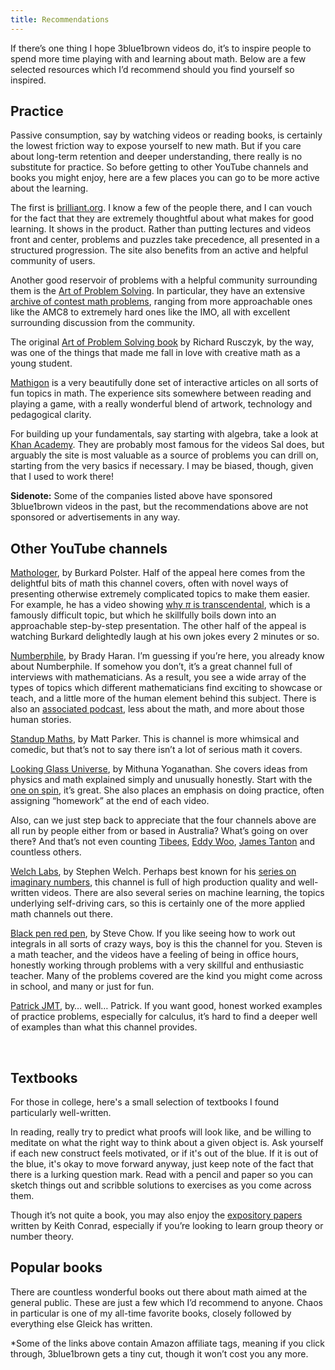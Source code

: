 ```yaml
---
title: Recommendations
---
```


If there’s one thing I hope 3blue1brown videos do, it’s to inspire people to spend more time playing with and learning about math. Below are a few selected resources which I’d recommend should you find yourself so inspired.

## Practice
Passive consumption, say by watching videos or reading books, is certainly the lowest friction way to expose yourself to new math. But if you care about long-term retention and deeper understanding, there really is no substitute for practice. So before getting to other YouTube channels and books you might enjoy, here are a few places you can go to be more active about the learning.

<Portrait image="/content/blog/recommendations/brilliant.png" />

The first is [brilliant.org](https://brilliant.org/). I know a few of the people there, and I can vouch for the fact that they are extremely thoughtful about what makes for good learning. It shows in the product. Rather than putting lectures and videos front and center, problems and puzzles take precedence, all presented in a structured progression. The site also benefits from an active and helpful community of users.

<Portrait image="/content/blog/recommendations/aops.png" />

Another good reservoir of problems with a helpful community surrounding them is the [Art of Problem Solving](https://artofproblemsolving.com/). In particular, they have an extensive [archive of contest math problems](https://artofproblemsolving.com/community/c13_contests), ranging from more approachable ones like the AMC8 to extremely hard ones like the IMO, all with excellent surrounding discussion from the community.

The original [Art of Problem Solving book](https://artofproblemsolving.com/store/item/aops-vol1) by Richard Rusczyk, by the way, was one of the things that made me fall in love with creative math as a young student.

<Portrait image="/content/blog/recommendations/mathigon.png" />

[Mathigon](https://mathigon.org/) is a very beautifully done set of interactive articles on all sorts of fun topics in math. The experience sits somewhere between reading and playing a game, with a really wonderful blend of artwork, technology and pedagogical clarity.

<Portrait image="/content/blog/recommendations/khan.png" />

For building up your fundamentals, say starting with algebra, take a look at [Khan Academy](https://www.khanacademy.org/). They are probably most famous for the videos Sal does, but arguably the site is most valuable as a source of problems you can drill on, starting from the very basics if necessary. I may be biased, though, given that I used to work there!

**Sidenote:** Some of the companies listed above have sponsored 3blue1brown videos in the past, but the recommendations above are not sponsored or advertisements in any way.

## Other YouTube channels

<Portrait image="/content/blog/recommendations/mathologer.jpeg" />

[Mathologer](https://www.youtube.com/channel/UC1_uAIS3r8Vu6JjXWvastJg), by Burkard Polster. Half of the appeal here comes from the delightful bits of math this channel covers, often with novel ways of presenting otherwise extremely complicated topics to make them easier. For example, he has a video showing [why $\pi$ is transcendental](https://www.youtube.com/watch?v=WyoH_vgiqXM), which is a famously difficult topic, but which he skillfully boils down into an approachable step-by-step presentation. The other half of the appeal is watching Burkard delightedly laugh at his own jokes every 2 minutes or so.

<Portrait image="/content/blog/recommendations/numberphile.jpeg" />

[Numberphile](https://www.youtube.com/user/numberphile), by Brady Haran. I’m guessing if you’re here, you already know about Numberphile. If somehow you don’t, it’s a great channel full of interviews with mathematicians. As a result, you see a wide array of the types of topics which different mathematicians find exciting to showcase or teach, and a little more of the human element behind this subject. There is also an [associated podcast](https://www.numberphile.com/podcast), less about the math, and more about those human stories.

<Portrait image="/content/blog/recommendations/stand-up-maths.jpeg" />

[Standup Maths](https://www.youtube.com/user/standupmaths), by Matt Parker. This is channel is more whimsical and comedic, but that’s not to say there isn’t a lot of serious math it covers.

<Portrait image="/content/blog/recommendations/looking-glass-universe.jpeg" />

[Looking Glass Universe](https://www.youtube.com/user/LookingGlassUniverse), by Mithuna Yoganathan. She covers ideas from physics and math explained simply and unusually honestly. Start with the [one on spin](https://www.youtube.com/watch?v=cd2Ua9dKEl8), it’s great. She also places an emphasis on doing practice, often assigning “homework” at the end of each video.

Also, can we just step back to appreciate that the four channels above are all run by people either from or based in Australia? What’s going on over there‽ And that’s not even counting [Tibees](https://www.youtube.com/user/tibees), [Eddy Woo](https://www.youtube.com/user/misterwootube), [James Tanton](https://www.youtube.com/channel/UCib_J32VI8rQI_LCFXn1XAA) and countless others.

<Portrait image="/content/blog/recommendations/welch-labs.jpeg" />

[Welch Labs](https://www.youtube.com/user/Taylorns34), by Stephen Welch. Perhaps best known for his [series on imaginary numbers](https://www.youtube.com/watch?v=T647CGsuOVU&list=PLiaHhY2iBX9g6KIvZ_703G3KJXapKkNaF), this channel is full of high production quality and well-written videos. There are also several series on machine learning, the topics underlying self-driving cars, so this is certainly one of the more applied math channels out there.

<Portrait image="/content/blog/recommendations/bprp.jpeg" />

[Black pen red pen](https://www.youtube.com/channel/UC_SvYP0k05UKiJ_2ndB02IA), by Steve Chow. If you like seeing how to work out integrals in all sorts of crazy ways, boy is this the channel for you. Steven is a math teacher, and the videos have a feeling of being in office hours, honestly working through problems with a very skillful and enthusiastic teacher. Many of the problems covered are the kind you might come across in school, and many or just for fun.

<Portrait image="/content/blog/recommendations/patrickjmt.jpeg" />

[Patrick JMT](https://www.youtube.com/user/patrickJMT), by… well… Patrick. If you want good, honest worked examples of practice problems, especially for calculus, it’s hard to find a deeper well of examples than what this channel provides.

<br />

## Textbooks
For those in college, here's a small selection of textbooks I found particularly well-written.

In reading, really try to predict what proofs will look like, and be willing to meditate on what the right way to think about a given object is.  Ask yourself if each new construct feels motivated, or if it's out of the blue.  If it is out of the blue, it's okay to move forward anyway, just keep note of the fact that there is a lurking question mark.  Read with a pencil and paper so you can sketch things out and scribble solutions to exercises as you come across them.

<BookShelf>

<Book
  title="Visual Complex Analysis"
  image="https://ws-na.amazon-adsystem.com/widgets/q?_encoding=UTF8&ASIN=0198534469&Format=_SL250_&ID=AsinImage&MarketPlace=US&ServiceVersion=20070822&WS=1&tag=3b1b04-20&language=en_US"
  url="https://www.amazon.com/Visual-Complex-Analysis-Tristan-Needham/dp/0198534469/ref=as_li_ss_il?dchild=1&keywords=Visual+Complex+Analysis&qid=1600276443&sr=8-1&linkCode=li3&tag=3b1b04-20&linkId=8f0673054f6f1dd3cce277ad9e8a1aa7&language=en_US"
/>

<Book
  title="Proofs from the book"
  image="https://ws-na.amazon-adsystem.com/widgets/q?_encoding=UTF8&ASIN=3662572648&Format=_SL250_&ID=AsinImage&MarketPlace=US&ServiceVersion=20070822&WS=1&tag=3b1b04-20&language=en_US"
  url="https://www.amazon.com/Proofs-BOOK-Martin-Aigner/dp/3662572648/ref=as_li_ss_il?dchild=1&keywords=Proofs+from+the+Book&qid=1600277131&sr=8-1&linkCode=li3&tag=3b1b04-20&linkId=bd66f852b84afea84343149340b5bb1f&language=en_US"
/>

<Book
  title="The Cauchy-Schwarz Master Class"
  image="https://ws-na.amazon-adsystem.com/widgets/q?_encoding=UTF8&ASIN=052154677X&Format=_SL250_&ID=AsinImage&MarketPlace=US&ServiceVersion=20070822&WS=1&tag=3b1b04-20&language=en_US"
  url="https://www.amazon.com/Cauchy-Schwarz-Master-Class-Introduction-Mathematical/dp/052154677X/ref=as_li_ss_il?dchild=1&keywords=the+cauchy-schwarz+masterclass&qid=1600276740&sr=8-1&linkCode=li3&tag=3b1b04-20&linkId=c8fabab3f7523f17b41897e4ee4d81b7&language=en_US"
/>

<Book
  title="Vector Calculus, Linear Algebra, and Differential Forms: A Unified Approach"
  image="https://ws-na.amazon-adsystem.com/widgets/q?_encoding=UTF8&ASIN=0971576653&Format=_SL250_&ID=AsinImage&MarketPlace=US&ServiceVersion=20070822&WS=1&tag=3b1b04-20&language=en_US"
  url="https://www.amazon.com/Calculus-Algebra-Differential-Unified-Approach/dp/0971576653/ref=as_li_ss_il?dchild=1&keywords=Vector+Calculus,+Linear+Algebra,+and+Differential+Forms&qid=1600276609&sr=8-3&linkCode=li3&tag=3b1b04-20&linkId=3cc9691c5c9018bf540531bfd377cf52&language=en_US"
/>

<Book
  title="Ordinary Differential Equations"
  image="https://ws-na.amazon-adsystem.com/widgets/q?_encoding=UTF8&ASIN=B0046I9D6E&Format=_SL250_&ID=AsinImage&MarketPlace=US&ServiceVersion=20070822&WS=1&tag=3b1b04-20&language=en_US"
  url="https://www.amazon.com/Vladimir-Arnold-Differential-Equations-1992-04-16/dp/B0046I9D6E/ref=as_li_ss_il?crid=79DPS6YWTUNP&dchild=1&keywords=ordinary+differential+equations+vladimir+arnold&qid=1600276868&sprefix=Ordinary+Differential+Equations+vl,aps,253&sr=8-2&linkCode=li3&tag=3b1b04-20&linkId=b7ca0bb420a9cffc9af1752bef6d7131&language=en_US"
/>

<Book
  title="Nonlinear Dynamics and Chaos: With Applications to Physics, Biology, Chemistry, and Engineering"
  image="https://ws-na.amazon-adsystem.com/widgets/q?_encoding=UTF8&ASIN=0813349109&Format=_SL250_&ID=AsinImage&MarketPlace=US&ServiceVersion=20070822&WS=1&tag=3b1b04-20&language=en_US"
  url="https://www.amazon.com/Nonlinear-Dynamics-Student-Solutions-Manual/dp/0813349109/ref=as_li_ss_il?dchild=1&keywords=Chaos+and+Nonlinear+Dynamics&qid=1600276916&sr=8-1&linkCode=li3&tag=3b1b04-20&linkId=3093d2a526f60379d5471ad525855a5d&language=en_US"
/>

<Book
  title="The Art Of Probability"
  image="https://ws-na.amazon-adsystem.com/widgets/q?_encoding=UTF8&ASIN=0201406861&Format=_SL250_&ID=AsinImage&MarketPlace=US&ServiceVersion=20070822&WS=1&tag=3b1b04-20&language=en_US"
  url="https://www.amazon.com/Art-Probability-Richard-W-Hamming/dp/0201406861/ref=as_li_ss_il?dchild=1&keywords=Hamming+probability&qid=1600277317&sr=8-1&linkCode=li3&tag=3b1b04-20&linkId=6b434a40047495cc8cacf4b784f104b0&language=en_US"
/>

<Book
  title="Information Theory, Inference and Learning Algorithms"
  image="https://ws-na.amazon-adsystem.com/widgets/q?_encoding=UTF8&ASIN=0521642981&Format=_SL250_&ID=AsinImage&MarketPlace=US&ServiceVersion=20070822&WS=1&tag=3b1b04-20&language=en_US"
  url="https://www.amazon.com/Information-Theory-Inference-Learning-Algorithms/dp/0521642981/ref=as_li_ss_il?crid=3L6X1N5C7A0Q8&dchild=1&keywords=mackay+information+theory&qid=1600277286&sprefix=Mackay+information+theo,aps,310&sr=8-2&linkCode=li3&tag=3b1b04-20&linkId=7aa7d3ba0849d12553e61c7ef29eff31&language=en_US"
/>

<Book
  title="Linear Algebra Done Right"
  image="https://ws-na.amazon-adsystem.com/widgets/q?_encoding=UTF8&ASIN=3319110799&Format=_SL250_&ID=AsinImage&MarketPlace=US&ServiceVersion=20070822&WS=1&tag=3b1b04-20&language=en_US"
  url="https://www.amazon.com/Linear-Algebra-Right-Undergraduate-Mathematics/dp/3319110799/ref=as_li_ss_il?dchild=1&keywords=Linear+algebra+done+right&qid=1600276963&sr=8-3&linkCode=li3&tag=3b1b04-20&linkId=2a4f83773e454c7c43ad70524374f247&language=en_US"
/>

<Book
  title="An Epsilon of Room, I: Real Analysis"
  image="https://ws-na.amazon-adsystem.com/widgets/q?_encoding=UTF8&ASIN=0821852787&Format=_SL250_&ID=AsinImage&MarketPlace=US&ServiceVersion=20070822&WS=1&tag=3b1b04-20&language=en_US"
  url="https://www.amazon.com/Epsilon-Room-Real-Analysis-Mathematical/dp/0821852787/ref=as_li_ss_il?dchild=1&keywords=An+Epsilon+of+Room&qid=1600277032&sr=8-1&linkCode=li3&tag=3b1b04-20&linkId=4bde84b3130286624902e2266b79d47f&language=en_US"
/>

<Book
  title="Topology"
  image="https://ws-na.amazon-adsystem.com/widgets/q?_encoding=UTF8&ASIN=0134689518&Format=_SL250_&ID=AsinImage&MarketPlace=US&ServiceVersion=20070822&WS=1&tag=3b1b04-20&language=en_US"
  url="https://www.amazon.com/Topology-Classic-Classics-Advanced-Mathematics/dp/0134689518/ref=as_li_ss_il?crid=1NNKNGLYCT63&dchild=1&keywords=topology+munkres&qid=1600277079&sprefix=Topology,aps,282&sr=8-1&linkCode=li3&tag=3b1b04-20&linkId=5dd871cac31a0333b65948cdcade85b9&language=en_US"
/>

<Book
  title="Primes of the Form x^2 + ny^2"
  image="https://ws-na.amazon-adsystem.com/widgets/q?_encoding=UTF8&ASIN=1118390180&Format=_SL250_&ID=AsinImage&MarketPlace=US&ServiceVersion=20070822&WS=1&tag=3b1b04-20&language=en_US"
  url="https://www.amazon.com/Primes-Form-x2-ny2-Multiplication/dp/1118390180/ref=as_li_ss_il?dchild=1&keywords=Primes+of+the+form+x%C2%B2+ny%C2%B2&qid=1600277165&sr=8-1&linkCode=li3&tag=3b1b04-20&linkId=82dc85629ac680ed40ace76acf643727&language=en_US"
/>

<Book
  title="Visual Group Theory"
  image="https://ws-na.amazon-adsystem.com/widgets/q?_encoding=UTF8&ASIN=088385757X&Format=_SL250_&ID=AsinImage&MarketPlace=US&ServiceVersion=20070822&WS=1&tag=3b1b04-20&language=en_US"
  url="https://www.amazon.com/Visual-Group-Theory-Problem-Book/dp/088385757X/ref=as_li_ss_il?dchild=1&keywords=Visual+group+theory&qid=1600277445&s=books&sr=1-2&linkCode=li3&tag=3b1b04-20&linkId=3410947fa54d44dbbf3123711b039c39&language=en_US"
/>

<Book
  title="Fourier Analysis: An Introduction"
  image="https://ws-na.amazon-adsystem.com/widgets/q?_encoding=UTF8&ASIN=B003V4BQ46&Format=_SL250_&ID=AsinImage&MarketPlace=US&ServiceVersion=20070822&WS=1&tag=3b1b04-20&language=en_US"
  url="https://www.amazon.com/Fourier-Analysis-Introduction-Princeton-Lectures-ebook/dp/B003V4BQ46/ref=as_li_ss_il?dchild=1&keywords=fourier+analysis&qid=1600278207&s=books&sr=1-2&linkCode=li3&tag=3b1b04-20&linkId=05a0aaf90c128cb60f056cca30e3f0be&language=en_US"
/>

<Book
  title="An Introduction to Thermal Physics"
  image="https://ws-na.amazon-adsystem.com/widgets/q?_encoding=UTF8&ASIN=0201380277&Format=_SL250_&ID=AsinImage&MarketPlace=US&ServiceVersion=20070822&WS=1&tag=3b1b04-20&language=en_US"
  url="https://www.amazon.com/Introduction-Thermal-Physics-Daniel-Schroeder/dp/0201380277/ref=as_li_ss_il?dchild=1&keywords=thermal+physics&qid=1600278073&s=books&sr=1-2&linkCode=li3&tag=3b1b04-20&linkId=3ffbf07a5e3f5b3544d1d4eb19f22b7d&language=en_US"
/>

<Book
  title="The Princeton Companion to Mathematics"
  image="https://ws-na.amazon-adsystem.com/widgets/q?_encoding=UTF8&ASIN=0691118809&Format=_SL250_&ID=AsinImage&MarketPlace=US&ServiceVersion=20070822&WS=1&tag=3b1b04-20&language=en_US"
  url="https://www.amazon.com/Princeton-Companion-Mathematics-Timothy-Gowers/dp/0691118809/ref=as_li_ss_il?crid=1ZB1Z0SAIF8QC&dchild=1&keywords=the+princeton+companion+to+mathematics&qid=1600277401&s=books&sprefix=the+princeton+companion+to+math,aps,212&sr=1-1&linkCode=li3&tag=3b1b04-20&linkId=55a50a12004443feeedcf299d253555f&language=en_US"
/>

</BookShelf>

Though it’s not quite a book, you may also enjoy the [expository papers](http://www.math.uconn.edu/~kconrad/blurbs/) written by Keith Conrad, especially if you’re looking to learn group theory or number theory.

## Popular books
There are countless wonderful books out there about math aimed at the general public.  These are just a few which I’d recommend to anyone.  Chaos in particular is one of my all-time favorite books, closely followed by everything else Gleick has written.

<BookShelf>

<Book
  title="Chaos: Making a New Science"
  image="https://ws-na.amazon-adsystem.com/widgets/q?_encoding=UTF8&ASIN=0143113453&Format=_SL250_&ID=AsinImage&MarketPlace=US&ServiceVersion=20070822&WS=1&tag=3b1b04-20&language=en_US"
  url="https://www.amazon.com/Chaos-Making-Science-James-Gleick/dp/0143113453/ref=as_li_ss_il?crid=38W313QPG78PH&dchild=1&keywords=chaos&qid=1600278582&s=books&sprefix=Chaos,stripbooks,217&sr=1-2&linkCode=li3&tag=3b1b04-20&linkId=71a9f4ef0c9564f05cd3681d3ef1d723&language=en_US"
/>

<Book
  title="Change Is the Only Constant: The Wisdom of Calculus in a Madcap World"
  image="https://ws-na.amazon-adsystem.com/widgets/q?_encoding=UTF8&ASIN=0316509086&Format=_SL250_&ID=AsinImage&MarketPlace=US&ServiceVersion=20070822&WS=1&tag=3b1b04-20&language=en_US"
  url="https://www.amazon.com/Change-Only-Constant-Wisdom-Calculus/dp/0316509086/ref=as_li_ss_il?dchild=1&keywords=change+is+the+only+constant&qid=1600278701&s=books&sr=1-1&linkCode=li3&tag=3b1b04-20&linkId=bc0c683961572a9ea459e358b9646deb&language=en_US"
/>

<Book
  title="Humble Pi: A Comedy of Maths Errors"
  image="https://ws-na.amazon-adsystem.com/widgets/q?_encoding=UTF8&ASIN=0141989149&Format=_SL250_&ID=AsinImage&MarketPlace=US&ServiceVersion=20070822&WS=1&tag=3b1b04-20&language=en_US"
  url="https://www.amazon.com/Humble-Pi-Comedy-Maths-Errors/dp/0141989149/ref=as_li_ss_il?_encoding=UTF8&pd_rd_i=0141989149&pd_rd_r=87416bd1-6197-4b93-976d-bd379fe05a35&pd_rd_w=bjwhw&pd_rd_wg=qSBLw&pf_rd_p=3187ad9b-122f-43f5-9fd5-75b35f775d85&pf_rd_r=P20MQYC2GY67QXMXRAEE&psc=1&refRID=P20MQYC2GY67QXMXRAEE&linkCode=li3&tag=3b1b04-20&linkId=418d053aa109ab297237d483848bd379&language=en_US"
/>

<Book
  title="Infinite Powers: How Calculus Reveals the Secrets of the Universe"
  image="https://ws-na.amazon-adsystem.com/widgets/q?_encoding=UTF8&ASIN=0358299284&Format=_SL250_&ID=AsinImage&MarketPlace=US&ServiceVersion=20070822&WS=1&tag=3b1b04-20&language=en_US"
  url="https://www.amazon.com/Infinite-Powers-Calculus-Reveals-Universe/dp/0358299284/ref=as_li_ss_il?dchild=1&keywords=infinite+powers&qid=1600278647&s=books&sr=1-1&linkCode=li3&tag=3b1b04-20&linkId=7a775d9e57f7ce564caf679841308aee&language=en_US"
/>

</BookShelf>

*Some of the links above contain Amazon affiliate tags, meaning if you click through, 3blue1brown gets a tiny cut, though it won’t cost you any more.
